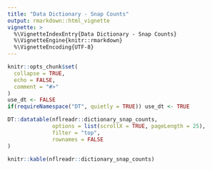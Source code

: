 ```yaml
---
title: "Data Dictionary - Snap Counts"
output: rmarkdown::html_vignette
vignette: >
  %\VignetteIndexEntry{Data Dictionary - Snap Counts}
  %\VignetteEngine{knitr::rmarkdown}
  %\VignetteEncoding{UTF-8}
---
```


```r
knitr::opts_chunk$set(
  collapse = TRUE,
  echo = FALSE,
  comment = "#>"
)
use_dt <- FALSE
if(requireNamespace("DT", quietly = TRUE)) use_dt <- TRUE
```

```r
DT::datatable(nflreadr::dictionary_snap_counts,
              options = list(scrollX = TRUE, pageLength = 25),
              filter = "top",
              rownames = FALSE
)
```

```r
knitr::kable(nflreadr::dictionary_snap_counts)
```
